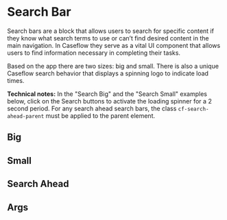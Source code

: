 



<Meta
  title='Commons/Components/SearchBar'
  component={SearchBar}
/>

# Search Bar

Search bars are a block that allows users to search for specific content
if they know what search terms to use or can’t find desired content in the main navigation.
In Caseflow they serve as a vital UI component that allows users to
find information necessary in completing their tasks.

Based on the app there are two sizes: big and small.
There is also a unique Caseflow search behavior that displays a spinning logo to indicate load times.

**Technical notes:** In the "Search Big" and the "Search Small" examples below,
click on the Search buttons to activate the loading spinner for a 2 second
period. For any search ahead search bars, the class `cf-search-ahead-parent`
must be applied to the parent element.

## Big

<Story story={SearchBarStories.Big} />

## Small

<Story story={SearchBarStories.Small} />

## Search Ahead

<Story story={SearchBarStories.SearchAhead} />

## Args

<ArgsTable of={SearchBar} />